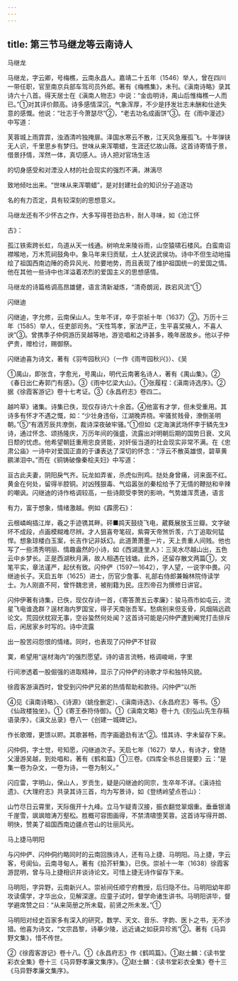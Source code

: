 ```yaml
---
---
---
```

title: 第三节马继龙等云南诗人
---



马继龙

马继龙，字云卿，号梅樵，云南永昌人。嘉靖二十五年（1546）举人，曾在四川一带任职，官至南京兵部车驾司员外郎。著有《梅樵集》，未刊。《滇南诗略》录其诗六十八首。得天居士在《滇南人物志》中说：“金齿明诗，禺山后惟梅樵一人而已。”①对其评价颇高。诗多感情深沉，气象浑厚，不少是抒发壮志未酬和仕途失意的感慨。他说：“壮志于今萧瑟尽”②，“老去功名成画饼”③。在《雨中漫述》中写道：

芙蓉城上雨霏霏，浊酒清吟独掩扉。泽国水寒云不散，江天风急雁孤飞。十年弹铗无人识，千里思乡有梦归。世味从来浑嚼蜡，生涯还忆故山薇。这首诗寄情于景，借景抒情，浑然一体，真切感人。诗人把对官场生活

的切身感受和对湮没人材的社会现实的强烈不满，淋漓尽

致地倾吐出来。“世味从来浑嚼蜡”，是对封建社会的知识分子追逐功

名的有力否定，具有较深刻的思想意义。

马继龙还有不少怀古之作，大多写得苍劲古朴，耐人寻味，如《沧江怀

古》：

孤江铁索跨长虹，鸟道从天一线通。树响龙来陵谷雨，山空猿啸石楼风。白蛮南诏襟喉地，万木荒祠鼓角中。象马年来归贡赋，土人犹说武侯功。诗中不但生动地描绘了祖国西南边陲的奇异风光、险要地势，而且表现了维护祖国统一的爱国之情。他在其他一些诗中也洋溢着浓烈的爱国主义的思想感情。

马继龙的诗篇格调高昂雄健，语言清新凝炼，“清奇朗润，跌宕风流”①

闪继迪

闪继迪，字允修，云南保山人。生年不详，卒于崇祯十年（1637）②。万历十三年（1585）举人，任吏部司务。“天性笃孝，家法严正，生平喜奖掖人，不喜人谀”③。曾携季子仲侗游历吴越等地，游览唱和之诗甚多，晚年居故乡。他以子仲俨贵，赠检讨，赐御祭。

闪继迪喜为诗文，著有《羽岑园秋兴》（一作《雨岑园秋兴》）、《吴

①禺山，即张含，字愈光，号禺山，明代云南著名诗人，著有《禺山集》。②《春日出仁寿郭门有感》。③《雨中忆梁大山》。①张履程：《滇南诗选序》。②据《徐霞客游记》卷十七考证。③《永昌府志》卷四二。

越吟草》诸集。诗集已佚，现仅存诗六十余首。④他富有才学，但未受重用。其诗多有怀才不遇之慨，如：“少壮身违俗，江湖晚弄桡。牢骚贫贱骨，潦倒圣明朝。”⑤“有酒芳辰共潦倒，裁诗深夜破牢骚。”①但如《定海演武场怀李于鳞先生》诗，通过怀念、颂扬隆庆，万历年间的强盛，流露出对明朝后期的国势日衰、文风日颓的忧虑。他希望朝廷重用忠良贤能，对奸佞当道的社会现实非常不满。在《忠肃公庙》一诗中对爱国正直的于谦表达了深切的怀念：“浮云不散英雄恨，碧草黄鹂涕泪中。”而在《铜铸破像秦桧夫妇》中写道：

亘古此夫妻，阴阳戾气齐。玩龙如弄雀，杀虎似刑鸡。挞处身曾痛，诃来面不红。黄金在何处，留得半腔铜。对凶残狠毒、气焰嚣张的秦桧给予了无情的鞭挞和辛辣的嘲讽。闪继迪的诗作格调较高，一些诗颇受李贺的影响，气势雄浑贯通，语言

有力，富于想象，情绪激越。例如《霹雳石》：

云根嶙峋插江岸，羲之手迹镌其畔。砰■鸪天鼓绕飞电，葳蕤展放玉兰瓣。文字破坏不成段，点画模糊难尽辨。才人狙喜夸笔砚，紫霄天帝煞忻羡，六丁追取何猛悍。想象琼楼白玉案，长吉作记非妖幻。此道萧萧墨一片，天上贵重人间贱。他也写了一些清秀明丽、情趣盎然的小诗，如《西湖逢里人》：三吴水尽越山出，五色云中乡梦长。正是西湖秋月满，故人相遇在钱塘。此外，还留存散文两篇①，文笔平实，章法谨严，起伏有致。闪仲俨（1597—1642），字人望，一说字中畏。闪继迪长子。天启五年（1625）进士，历官少詹事、礼部右侍郎兼翰林院侍读学士。为人刚直不阿，曾忤魏忠贤，被削籍为民。庄烈帝召为撰修日讲官。

闪仲伊著有诗集，已佚，现仅存诗一首，《寄答萧五云孝廉》：骏马燕市如屯云，流星飞电谁逸群？逞材海内罗国宝，得子天南张吾军。愁病别来但支骨，风烟隔远疏论文。荒园伏枕寂无事，空谷蛩然何处闻？这首诗可能是闪仲俨遭到阉党打击排斥后，闲居家乡时写的。诗中流露

出一股苦闷怨恨的情绪。同时，也表现了闪仲俨不甘寂

寞，希望用“逞材海内”的强烈愿望。诗的语言流畅，格调峻峭，字里

行间渗透着一股倔强的进取精神，显示了闪仲俨的诗歌才华和独特风貌。

徐霞客游滇西时，曾受到闪仲俨兄弟的热情帮助和款待。闪仲俨“以所

④见《滇南诗略》、《诗源》（姚佺删定）、《滇南诗选》、《永昌府志》等书。⑤《仙政楼独坐》。①《寄王泰符侍御》。①《滇南文略》卷十九《刻弘山先生存稿语录序》，《滇文丛录》卷八一《创建一城碑记》。

作长歌赠，更馈以赆。其歌甚畅，而字画遒劲有法”②。惜其诗、字未留存下来。

闪仲侗，字士觉，号知愿，闪继迪次子。天启七年（1627）举人，有诗才，曾随父漫游吴越，到处唱和，著有《鹤和篇》①三卷。《四库全书总目提要》云：“是集一卷为杂文，一卷为诗，一卷为制义。”

闪应雷，字明山，保山人，岁贡生，疑是闪继迪的同宗，生卒年不详。《滇诗拾遗》、《大理府志》共录其诗三首，均为写景诗，如《登绣岭望点苍山》：

山竹尽日云霄里，天际俄开十九峰。立马乍疑青汉接，振衣翻觉翠烟重。垂垂银涌千崖雪，飒飒暗涛万壑松。胜概可容图画得，不禁清啸堕芙蓉。这首诗写得开朗、明快，赞美了祖国西南边疆点苍山的壮丽风光。

马上捷马明阳

与闪仲俨、闪仲侗约略同时的云南回族诗人，还有马上捷、马明阳。马上捷，字云客，号阆仙，云南寻甸人。著有《拾芥轩集》，已佚。崇祯十一年（1638）徐霞客游昆明，曾与马上捷相识并谈诗论文。可惜上捷无诗作留存下来。

马明阳，字异野，云南新兴人。崇祯间任顺宁府教授，后归隐不仕。马明阳幼年即攻读儒学，才华出众，见解深邃。应童子试时，督学命诸生讲书。马明阳讲毕，督学避席赞之曰：“从来简册之所未载，前贤之所未发。”①

马明阳对经史百家多有深入的研究，数学、天文、音乐、字韵、医卜之书，无不涉猎。他喜为诗文，“文宗昌黎，诗摹少陵，远近诵之如获异珍焉”②。著有《马异野文集》，惜不传世。

②《徐霞客游记》卷十八。①《永昌府志》作《鹤鸣篇》。①赵士麟：《读书堂彩衣全集》卷十三《马异野孝廉文集序》。②赵士麟：《读书堂彩衣全集》卷十三《马异野孝廉文集序》。